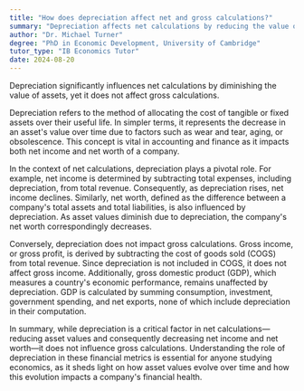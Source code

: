 ```yaml
---
title: "How does depreciation affect net and gross calculations?"
summary: "Depreciation affects net calculations by reducing the value of assets, but it does not impact gross calculations."
author: "Dr. Michael Turner"
degree: "PhD in Economic Development, University of Cambridge"
tutor_type: "IB Economics Tutor"
date: 2024-08-20
---
```


Depreciation significantly influences net calculations by diminishing the value of assets, yet it does not affect gross calculations.

Depreciation refers to the method of allocating the cost of tangible or fixed assets over their useful life. In simpler terms, it represents the decrease in an asset's value over time due to factors such as wear and tear, aging, or obsolescence. This concept is vital in accounting and finance as it impacts both net income and net worth of a company.

In the context of net calculations, depreciation plays a pivotal role. For example, net income is determined by subtracting total expenses, including depreciation, from total revenue. Consequently, as depreciation rises, net income declines. Similarly, net worth, defined as the difference between a company's total assets and total liabilities, is also influenced by depreciation. As asset values diminish due to depreciation, the company's net worth correspondingly decreases.

Conversely, depreciation does not impact gross calculations. Gross income, or gross profit, is derived by subtracting the cost of goods sold (COGS) from total revenue. Since depreciation is not included in COGS, it does not affect gross income. Additionally, gross domestic product (GDP), which measures a country's economic performance, remains unaffected by depreciation. GDP is calculated by summing consumption, investment, government spending, and net exports, none of which include depreciation in their computation.

In summary, while depreciation is a critical factor in net calculations—reducing asset values and consequently decreasing net income and net worth—it does not influence gross calculations. Understanding the role of depreciation in these financial metrics is essential for anyone studying economics, as it sheds light on how asset values evolve over time and how this evolution impacts a company's financial health.
    